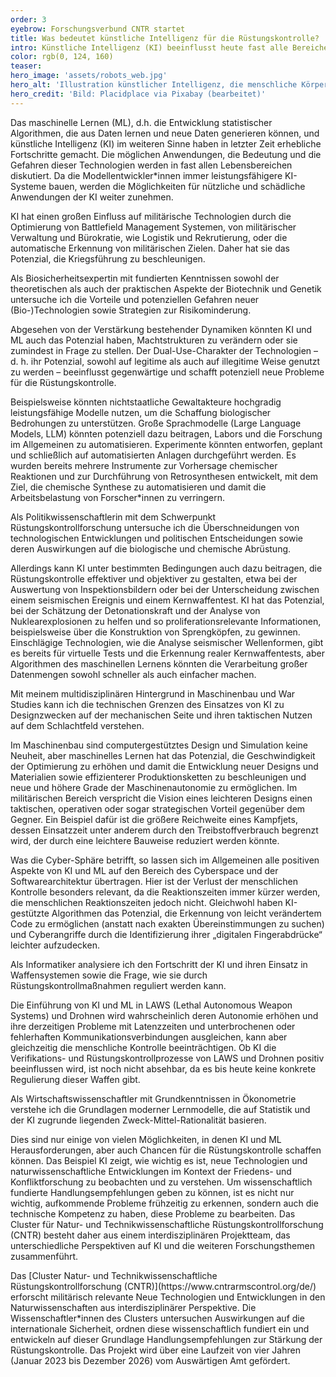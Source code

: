 ```yaml
---
order: 3
eyebrow: Forschungsverbund CNTR startet
title: Was bedeutet künstliche Intelligenz für die Rüstungskontrolle?
intro: Künstliche Intelligenz (KI) beeinflusst heute fast alle Bereiche des zivilen Lebens und des Militärs. Die jüngsten Fortschritte in der Technologie haben ihr transformatives Potenzial für die Gesellschaft gezeigt. Insbesondere die Einführung von KI im militärischen Bereich wird auf vielfältige Weise diskutiert. Während einige einen Kontrollverlust befürchten, weil das menschliche Eingreifen nicht mehr notwendig ist, werden auch ethische Grundsätze neu verhandelt und der Ruf nach Verantwortung ist laut. Gleichzeitig hat der Einsatz von KI-Systemen aber auch das Potenzial, zu einer Verbesserung der Rüstungskontrolle zu führen. Als eines der Querschnittsthemen im Cluster für Natur- und Technikwissenschaftliche Rüstungskontrollforschung (CNTR) berührt KI fast alle Forschungsthemen des 2023 gestarteten Projekts.
color: rgb(0, 124, 160)
teaser: 
hero_image: 'assets/robots_web.jpg'
hero_alt: 'Illustration künstlicher Intelligenz, die menschliche Körper mit farblich hervorgehobenen Gehirnen und Computer-Schaltkreise zeigt.'
hero_credit: 'Bild: Placidplace via Pixabay (bearbeitet)'
---
```


<Leadin>Das maschinelle Lernen (ML),</Leadin> d.h. die Entwicklung statistischer Algorithmen, die aus Daten lernen und neue Daten generieren können, und künstliche Intelligenz (KI) im weiteren Sinne haben in letzter Zeit erhebliche Fortschritte gemacht. Die möglichen Anwendungen, die Bedeutung und die Gefahren dieser Technologien werden in fast allen Lebensbereichen diskutiert. Da die Modellentwickler*innen immer leistungsfähigere KI-Systeme bauen, werden die Möglichkeiten für nützliche und schädliche Anwendungen der KI weiter zunehmen.

KI hat einen großen Einfluss auf militärische Technologien durch die Optimierung von Battlefield Management Systemen, von militärischer Verwaltung und Bürokratie, wie Logistik und Rekrutierung, oder die automatische Erkennung von militärischen Zielen. Daher hat sie das Potenzial, die Kriegsführung zu beschleunigen.

<Quote cite="Kadri Reis">

Als Biosicherheitsexpertin mit fundierten Kenntnissen sowohl der theoretischen als auch der praktischen Aspekte der Biotechnik und Genetik untersuche ich die Vorteile und potenziellen Gefahren neuer (Bio-)Technologien sowie Strategien zur Risikominderung.

</Quote>

Abgesehen von der Verstärkung bestehender Dynamiken könnten KI und ML auch das Potenzial haben, Machtstrukturen zu verändern oder sie zumindest in Frage zu stellen. Der Dual-Use-Charakter der Technologien – d. h. ihr Potenzial, sowohl auf legitime als auch auf illegitime Weise genutzt zu werden – beeinflusst gegenwärtige und schafft potenziell neue Probleme für die Rüstungskontrolle.

Beispielsweise könnten nichtstaatliche Gewaltakteure hochgradig leistungsfähige Modelle nutzen, um die Schaffung biologischer Bedrohungen zu unterstützen. Große Sprachmodelle (Large Language Models, LLM) könnten potenziell dazu beitragen, Labors und die Forschung im Allgemeinen zu automatisieren. Experimente könnten entworfen, geplant und schließlich auf automatisierten Anlagen durchgeführt werden. Es wurden bereits mehrere Instrumente zur Vorhersage chemischer Reaktionen und zur Durchführung von Retrosynthesen entwickelt, mit dem Ziel, die chemische Synthese zu automatisieren und damit die Arbeitsbelastung von Forscher*innen zu verringern.

<Quote cite="Una Jakob">

Als Politikwissenschaftlerin mit dem Schwerpunkt Rüstungskontrollforschung untersuche ich die Überschneidungen von technologischen Entwicklungen und politischen Entscheidungen sowie deren Auswirkungen auf die biologische und chemische Abrüstung.

</Quote>

Allerdings kann KI unter bestimmten Bedingungen auch dazu beitragen, die Rüstungskontrolle effektiver und objektiver zu gestalten, etwa bei der Auswertung von Inspektionsbildern oder bei der Unterscheidung zwischen einem seismischen Ereignis und einem Kernwaffentest. KI hat das Potenzial, bei der Schätzung der Detonationskraft und der Analyse von Nuklearexplosionen zu helfen und so proliferationsrelevante Informationen, beispielsweise über die Konstruktion von Sprengköpfen, zu gewinnen. Einschlägige Technologien, wie die Analyse seismischer Wellenformen, gibt es bereits für virtuelle Tests und die Erkennung realer Kernwaffentests, aber Algorithmen des maschinellen Lernens könnten die Verarbeitung großer Datenmengen sowohl schneller als auch einfacher machen.

<Quote cite="Liska Suckau">

Mit meinem multidisziplinären Hintergrund in Maschinenbau und War Studies kann ich die technischen Grenzen des Einsatzes von KI zu Designzwecken auf der mechanischen Seite und ihren taktischen Nutzen auf dem Schlachtfeld verstehen.

</Quote>

Im Maschinenbau sind computergestütztes Design und Simulation keine Neuheit, aber maschinelles Lernen hat das Potenzial, die Geschwindigkeit der Optimierung zu erhöhen und damit die Entwicklung neuer Designs und Materialien sowie effizienterer Produktionsketten zu beschleunigen und neue und höhere Grade der Maschinenautonomie zu ermöglichen. Im militärischen Bereich verspricht die Vision eines leichteren Designs einen taktischen, operativen oder sogar strategischen Vorteil gegenüber dem Gegner. Ein Beispiel dafür ist die größere Reichweite eines Kampfjets, dessen Einsatzzeit unter anderem durch den Treibstoffverbrauch begrenzt wird, der durch eine leichtere Bauweise reduziert werden könnte.

Was die Cyber-Sphäre betrifft, so lassen sich im Allgemeinen alle positiven Aspekte von KI und ML auf den Bereich des Cyberspace und der Softwarearchitektur übertragen. Hier ist der Verlust der menschlichen Kontrolle besonders relevant, da die Reaktionszeiten immer kürzer werden, die menschlichen Reaktionszeiten jedoch nicht. Gleichwohl haben KI-gestützte Algorithmen das Potenzial, die Erkennung von leicht verändertem Code zu ermöglichen (anstatt nach exakten Übereinstimmungen zu suchen) und Cyberangriffe durch die Identifizierung ihrer „digitalen Fingerabdrücke“ leichter aufzudecken.

<Quote cite="Thomas Reinhold">

Als Informatiker analysiere ich den Fortschritt der KI und ihren Einsatz in Waffensystemen sowie die Frage, wie sie durch Rüstungskontrollmaßnahmen reguliert werden kann.

</Quote>

Die Einführung von KI und ML in LAWS (Lethal Autonomous Weapon Systems) und Drohnen wird wahrscheinlich deren Autonomie erhöhen und ihre derzeitigen Probleme mit Latenzzeiten und unterbrochenen oder fehlerhaften Kommunikationsverbindungen ausgleichen, kann aber gleichzeitig die menschliche Kontrolle beeinträchtigen. Ob KI die Verifikations- und Rüstungskontrollprozesse von LAWS und Drohnen positiv beeinflussen wird, ist noch nicht absehbar, da es bis heute keine konkrete Regulierung dieser Waffen gibt.
 
<Quote cite="Niklas Schörnig">

Als Wirtschaftswissenschaftler mit Grundkenntnissen in Ökonometrie verstehe ich die Grundlagen moderner Lernmodelle, die auf Statistik und der KI zugrunde liegenden Zweck-Mittel-Rationalität basieren.

</Quote>

Dies sind nur einige von vielen Möglichkeiten, in denen KI und ML Herausforderungen, aber auch Chancen für die Rüstungskontrolle schaffen können. Das Beispiel KI zeigt, wie wichtig es ist, neue Technologien und naturwissenschaftliche Entwicklungen im Kontext der Friedens- und Konfliktforschung zu beobachten und zu verstehen. Um wissenschaftlich fundierte Handlungsempfehlungen geben zu können, ist es nicht nur wichtig, aufkommende Probleme frühzeitig zu erkennen, sondern auch die technische Kompetenz zu haben, diese Probleme zu bearbeiten. Das Cluster für Natur- und Technikwissenschaftliche Rüstungskontrollforschung (CNTR) besteht daher aus einem interdisziplinären Projektteam, das unterschiedliche Perspektiven auf KI und die weiteren Forschungsthemen zusammenführt.

<Callout eyebrow="Infobox" title="Über CNTR" expandable={false}>
Das [Cluster Natur- und Technikwissenschaftliche Rüstungskontrollforschung (CNTR)](https://www.cntrarmscontrol.org/de/) erforscht militärisch relevante Neue Technologien und Entwicklungen in den Naturwissenschaften aus interdisziplinärer Perspektive. Die Wissenschaftler*innen des Clusters untersuchen Auswirkungen auf die internationale Sicherheit, ordnen diese wissenschaftlich fundiert ein und entwickeln auf dieser Grundlage Handlungsempfehlungen zur Stärkung der Rüstungskontrolle.
Das Projekt wird über eine Laufzeit von vier Jahren (Januar 2023 bis Dezember 2026) vom Auswärtigen Amt gefördert.
</Callout>